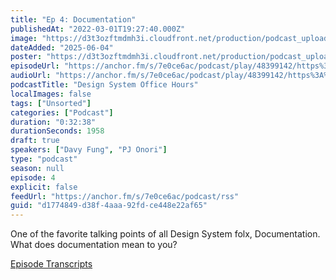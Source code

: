 ```yaml
---
title: "Ep 4: Documentation"
publishedAt: "2022-03-01T19:27:40.000Z"
image: "https://d3t3ozftmdmh3i.cloudfront.net/production/podcast_uploaded400/21047747/21047747-1642215507048-9713355c79203.jpg"
dateAdded: "2025-06-04"
poster: "https://d3t3ozftmdmh3i.cloudfront.net/production/podcast_uploaded400/21047747/21047747-1642215507048-9713355c79203.jpg"
episodeUrl: "https://anchor.fm/s/7e0ce6ac/podcast/play/48399142/https%3A%2F%2Fd3ctxlq1ktw2nl.cloudfront.net%2Fstaging%2F2022-2-1%2F251223340-44100-2-887c300b99584.m4a"
audioUrl: "https://anchor.fm/s/7e0ce6ac/podcast/play/48399142/https%3A%2F%2Fd3ctxlq1ktw2nl.cloudfront.net%2Fstaging%2F2022-2-1%2F251223340-44100-2-887c300b99584.m4a"
podcastTitle: "Design System Office Hours"
localImages: false
tags: ["Unsorted"]
categories: ["Podcast"]
duration: "0:32:38"
durationSeconds: 1958
draft: true
speakers: ["Davy Fung", "PJ Onori"]
type: "podcast"
season: null
episode: 4
explicit: false
feedUrl: "https://anchor.fm/s/7e0ce6ac/podcast/rss"
guid: "d1774849-d38f-4aaa-92fd-ce448e22af65"
---
```

One of the favorite talking points of all Design System folx, Documentation. What does documentation mean to you?

[Episode Transcripts](https://docs.google.com/document/d/1eBPOj7pQJBKCsc4uWlMM1XwwfTOLiK7Av_qEbwu2F_M/edit?usp=sharing)
